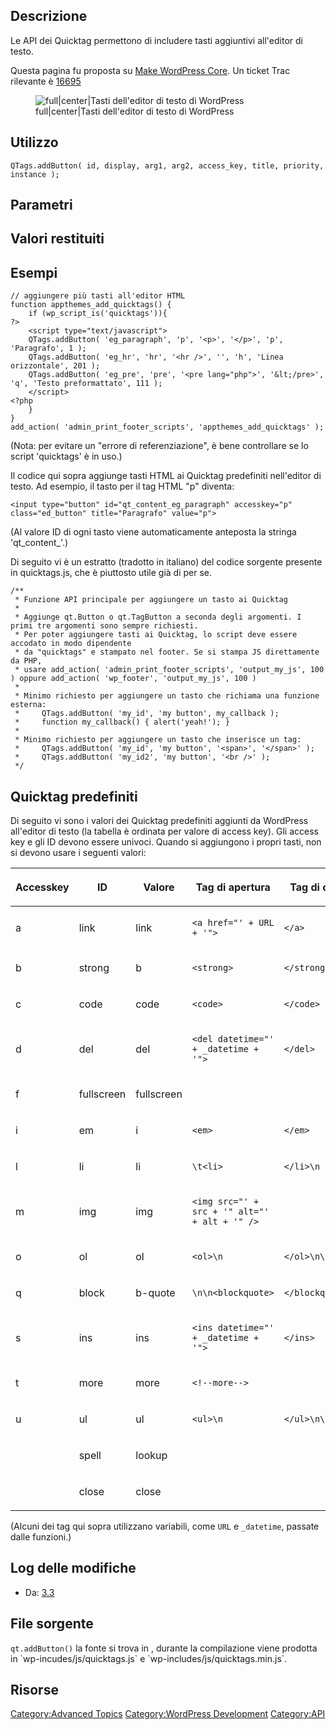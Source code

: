 {{Languages|
{{en|Quicktags API}}
{{id|Quicktags API}}
{{it|API dei Quicktag}}
}}

== Descrizione ==

Le API dei Quicktag permettono di includere tasti aggiuntivi all'editor di testo.

Questa pagina fu proposta su [http://wpdevel.wordpress.com/2011/12/07/whats-new-javascript-in-3-3/ Make WordPress Core]. Un ticket Trac rilevante è [http://core.trac.wordpress.org/ticket/16695 16695]

[[Image:quicktags-editor_it.png|full|center|Tasti dell'editor di testo di WordPress]]

== Utilizzo ==
<pre>
QTags.addButton( id, display, arg1, arg2, access_key, title, priority, instance );
</pre>

== Parametri ==

{{it:Parameter|id|string|Valore dell'attributo "id" del tasto.}}
{{it:Parameter|display|string|Valore dell'attributo "value" del tasto.}}
{{it:Parameter|arg1|string|Tag di apertura da inserire, come "&lt;span&gt;", o funzione di callback da eseguire quando si preme il tasto.}}
{{it:Parameter|arg2|string|Tag di chiusura come "&lt;/span&gt;". Lasciare vuoto se il tag non ha bisogno di essere chiuso (es. "&lt;hr /&gt;").|opzionale}}
{{it:Parameter|access_key|string|Scorciatoia per il tasto (valore dell'attributo "accesskey").|opzionale}}
{{it:Parameter|title|string|Valore dell'attributo "title" del tasto.|opzionale}}
{{it:Parameter|priority|int|Numero che rappresenta la posizione desiderata del tasto nella barra degli strumenti. 1 - 9 &#61; primo, 11 - 19 &#61; secondo, 21 - 29 &#61; terzo, ecc.|opzionale}}
{{it:Parameter|instance|string|Se presente limita il tasto ad essere incluso in una specifica istanza dei Quicktag, altrimenti lo aggiunge a tutte le istanze.|opzionale}}

== Valori restituiti ==

{{it:Return||mixed|Nullo o l'oggetto tasto che serve per retrocompatibilità.}}

== Esempi ==

<pre>
// aggiungere più tasti all'editor HTML
function appthemes_add_quicktags() {
    if (wp_script_is('quicktags')){
?>
    <script type="text/javascript">
    QTags.addButton( 'eg_paragraph', 'p', '<p>', '</p>', 'p', 'Paragrafo', 1 );
    QTags.addButton( 'eg_hr', 'hr', '<hr />', '', 'h', 'Linea orizzontale', 201 );
    QTags.addButton( 'eg_pre', 'pre', '<pre lang="php">', '&lt;/pre>', 'q', 'Testo preformattato', 111 );
    </script>
<?php
    }
}
add_action( 'admin_print_footer_scripts', 'appthemes_add_quicktags' );
</pre>

(Nota: per evitare un "errore di referenziazione", è bene controllare se lo script 'quicktags' è in uso.)

Il codice qui sopra aggiunge tasti HTML ai Quicktag predefiniti nell'editor di testo. Ad esempio, il tasto per il tag HTML "p" diventa:
<pre>
<input type="button" id="qt_content_eg_paragraph" accesskey="p" class="ed_button" title="Paragrafo" value="p">
</pre>

(Al valore ID di ogni tasto viene automaticamente anteposta la stringa 'qt_content_'.)

Di seguito vi è un estratto (tradotto in italiano) del codice sorgente presente in quicktags.js, che è piuttosto utile già di per se.
<pre>
/**
 * Funzione API principale per aggiungere un tasto ai Quicktag
 *
 * Aggiunge qt.Button o qt.TagButton a seconda degli argomenti. I primi tre argomenti sono sempre richiesti.
 * Per poter aggiungere tasti ai Quicktag, lo script deve essere accodato in modo dipendente
 * da "quicktags" e stampato nel footer. Se si stampa JS direttamente da PHP,
 * usare add_action( 'admin_print_footer_scripts', 'output_my_js', 100 ) oppure add_action( 'wp_footer', 'output_my_js', 100 )
 *
 * Minimo richiesto per aggiungere un tasto che richiama una funzione esterna:
 *     QTags.addButton( 'my_id', 'my button', my_callback );
 *     function my_callback() { alert('yeah!'); }
 *
 * Minimo richiesto per aggiungere un tasto che inserisce un tag:
 *     QTags.addButton( 'my_id', 'my button', '<span>', '</span>' );
 *     QTags.addButton( 'my_id2', 'my button', '<br />' );
 */
</pre>

== Quicktag predefiniti ==

Di seguito vi sono i valori dei Quicktag predefiniti aggiunti da WordPress all'editor di testo (la tabella è ordinata per valore di access key). Gli access key e gli ID devono essere univoci. Quando si aggiungono i propri tasti, non si devono usare i seguenti valori:

{| class="widefat"
|- style="background:#464646; color:#d7d7d7;"
! '''Accesskey''' !! '''ID''' !! '''Valore''' !! '''Tag di apertura''' !! '''Tag di chiusura'''
|-
| a || link || link || <tt>&lt;a href="' + URL + '"&gt;</tt> || <tt>&lt;/a&gt;</tt>
|-
| b || strong || b || <tt>&lt;strong&gt;</tt> || <tt>&lt;/strong&gt;</tt>
|-
| c || code || code || <tt>&lt;code&gt;</tt> || <tt>&lt;/code&gt;</tt>
|-
| d || del || del || <tt>&lt;del datetime="' + _datetime + '"&gt;</tt> || <tt>&lt;/del&gt;</tt>
|-
| f || fullscreen || fullscreen ||  || 
|-
| i || em || i || <tt>&lt;em&gt;</tt> || <tt>&lt;/em&gt;</tt>
|-
| l || li || li || <tt>\t&lt;li&gt;</tt> || <tt>&lt;/li&gt;\n</tt>
|-
| m || img || img || <tt>&lt;img src="' + src + '" alt="' + alt + '" /&gt;</tt> || 
|-
| o || ol || ol || <tt>&lt;ol&gt;\n</tt> || <tt>&lt;/ol&gt;\n\n</tt>
|-
| q || block || b-quote || <tt>\n\n&lt;blockquote&gt;</tt> || <tt>&lt;/blockquote&gt;\n\n</tt>
|-
| s || ins || ins || <tt>&lt;ins datetime="' + _datetime + '"&gt;</tt> || <tt>&lt;/ins&gt;</tt>
|-
| t || more || more || <tt>&lt;&#33;--more--&gt;</tt> || 
|-
| u || ul || ul || <tt>&lt;ul&gt;\n</tt> || <tt>&lt;/ul&gt;\n\n</tt>
|-
|  || spell || lookup ||  || 
|-
|  || close || close ||  || 
|}

(Alcuni dei tag qui sopra utilizzano variabili, come <tt>URL</tt> e <tt>_datetime</tt>, passate dalle funzioni.)

== Log delle modifiche ==

* Da: [[Version 3.3|3.3]]

== File sorgente ==

<tt>qt.addButton()</tt> la fonte si trova in {{Trac|js/_enqueues/lib/quicktags.js}}, durante la compilazione viene prodotta in `wp-incudes/js/quicktags.js` e `wp-includes/js/quicktags.min.js`.

== Risorse ==


[[Category:Advanced Topics]]
[[Category:WordPress Development]]
[[Category:API]]